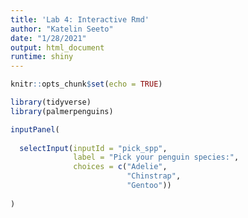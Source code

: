 ```yaml
---
title: 'Lab 4: Interactive Rmd'
author: "Katelin Seeto"
date: "1/28/2021"
output: html_document
runtime: shiny
---
```


```r
knitr::opts_chunk$set(echo = TRUE)

library(tidyverse)
library(palmerpenguins)
```

```r

inputPanel(
  
  selectInput(inputId = "pick_spp",
              label = "Pick your penguin species:",
              choices = c("Adelie", 
                          "Chinstrap", 
                          "Gentoo"))
  
)


```
 
 
